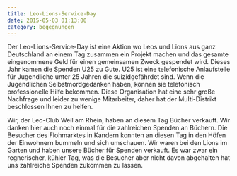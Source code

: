 ```yaml
---
title: Leo-Lions-Service-Day
date: 2015-05-03 01:13:00
category: begegnungen
---
```


Der Leo-Lions-Service-Day ist eine Aktion wo Leos und Lions aus ganz Deutschland an einem Tag zusammen ein Projekt machen und das gesamte eingenommene Geld für einen gemeinsamen Zweck gespendet wird. Dieses Jahr kamen die Spenden U25 zu Gute. U25 ist eine telefonische Anlaufstelle für Jugendliche unter 25 Jahren die suizidgefährdet sind. Wenn die Jugendlichen Selbstmordgedanken haben, können sie telefonisch professionelle Hilfe bekommen. Diese Organisation hat eine sehr große Nachfrage und leider zu wenige Mitarbeiter, daher hat der Multi-Distrikt beschlossen Ihnen zu helfen.

Wir, der Leo-Club Weil am Rhein, haben an diesem Tag Bücher verkauft. Wir danken hier auch noch einmal für die zahlreichen Spenden an Büchern. Die Besucher des Flohmarktes in Kandern konnten an diesen Tag in den Höfen der Einwohnern bummeln und sich umschauen. Wir waren bei den Lions im Garten und haben unsere Bücher für Spenden verkauft. Es war zwar ein regnerischer, kühler Tag, was die Besucher aber nicht davon abgehalten hat uns zahlreiche Spenden zukommen zu lassen.
